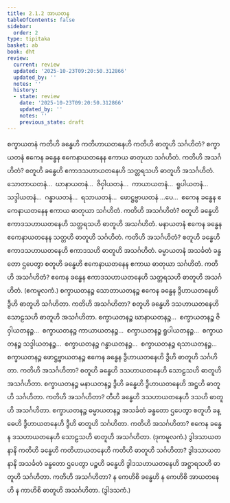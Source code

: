 ```yaml
---
title: 2.1.2 အာယတန
tableOfContents: false
sidebar:
  order: 2
type: tipitaka
basket: ab
book: dht
review:
  current: review
  updated: '2025-10-23T09:20:50.312866'
  updated_by: ''
  notes: ''
  history:
  - state: review
    date: '2025-10-23T09:20:50.312866'
    updated_by: ''
    notes: ''
    previous_state: draft
---
```



<ReviewStatus review={frontmatter.review} showDetails={true} />

<HypothesisAnnotation frontmatter={frontmatter} />

<DynamicBreadcrumb />

<Division number="22" book="dht" e="ch" v="31" p="5">

<Paragraph number="56" book="dht">
စက္ခာယတနံ ကတိဟိ ခန္ဓေဟိ ကတိဟာယတနေဟိ ကတိဟိ ဓာတူဟိ သင်္ဂဟိတံ? စက္ခာယတနံ ဧကေန ခန္ဓေန ဧကေနာယတနေန ဧကာယ ဓာတုယာ သင်္ဂဟိတံ. ကတိဟိ အသင်္ဂဟိတံ? စတူဟိ ခန္ဓေဟိ ဧကာဒသဟာယတနေဟိ သတ္တရသဟိ ဓာတူဟိ အသင်္ဂဟိတံ.
</Paragraph>

</Division>
<Division number="23" book="dht" e="ch" v="31" p="6">

<Paragraph number="57" book="dht">
သောတာယတနံ…  ဃာနာယတနံ…  ဇိဝှါယတနံ…  ကာယာယတနံ…  ရူပါယတနံ…  သဒ္ဒါယတနံ…  ဂန္ဓာယတနံ…  ရသာယတနံ…  ဖောဋ္ဌဗ္ဗာယတနံ …ပေ…  ဧကေန ခန္ဓေန ဧကေနာယတနေန ဧကာယ ဓာတုယာ သင်္ဂဟိတံ. ကတိဟိ အသင်္ဂဟိတံ? စတူဟိ ခန္ဓေဟိ ဧကာဒသဟာယတနေဟိ သတ္တရသဟိ ဓာတူဟိ အသင်္ဂဟိတံ.
</Paragraph>

</Division>
<Division number="24" book="dht" e="ch" v="31" p="6">

<Paragraph number="58" book="dht">
မနာယတနံ ဧကေန ခန္ဓေန ဧကေနာယတနေန သတ္တဟိ ဓာတူဟိ သင်္ဂဟိတံ. ကတိဟိ အသင်္ဂဟိတံ? စတူဟိ ခန္ဓေဟိ ဧကာဒသဟာယတနေဟိ ဧကာဒသဟိ ဓာတူဟိ အသင်္ဂဟိတံ.
</Paragraph>

</Division>
<Division number="25" book="dht" e="ch" v="31" p="6">

<Paragraph number="59" book="dht">
ဓမ္မာယတနံ အသင်္ခတံ ခန္ဓတော ဌပေတွာ စတူဟိ ခန္ဓေဟိ ဧကေနာယတနေန ဧကာယ ဓာတုယာ သင်္ဂဟိတံ. ကတိဟိ အသင်္ဂဟိတံ? ဧကေန ခန္ဓေန ဧကာဒသဟာယတနေဟိ သတ္တရသဟိ ဓာတူဟိ အသင်္ဂဟိတံ.

</Paragraph>
</Division>

<Paragraph number="60" type="center" book="dht">
(ဧကမူလကံ.)


</Paragraph>

<Division number="26" book="dht" e="ch" v="31" p="6">

<Paragraph number="61" book="dht">
စက္ခာယတနဉ္စ သောတာယတနဉ္စ ဧကေန ခန္ဓေန ဒွီဟာယတနေဟိ ဒွီဟိ ဓာတူဟိ သင်္ဂဟိတာ. ကတိဟိ အသင်္ဂဟိတာ? စတူဟိ ခန္ဓေဟိ ဒသဟာယတနေဟိ သောဠသဟိ ဓာတူဟိ အသင်္ဂဟိတာ.
</Paragraph>

</Division>
<Division number="27" book="dht" e="ch" v="31" p="6">

<Paragraph number="62" book="dht">
စက္ခာယတနဉ္စ ဃာနာယတနဉ္စ…  စက္ခာယတနဉ္စ ဇိဝှါယတနဉ္စ…  စက္ခာယတနဉ္စ ကာယာယတနဉ္စ…  စက္ခာယတနဉ္စ ရူပါယတနဉ္စ…  စက္ခာယတနဉ္စ သဒ္ဒါယတနဉ္စ…  စက္ခာယတနဉ္စ ဂန္ဓာယတနဉ္စ…  စက္ခာယတနဉ္စ ရသာယတနဉ္စ…  စက္ခာယတနဉ္စ ဖောဋ္ဌဗ္ဗာယတနဉ္စ ဧကေန ခန္ဓေန ဒွီဟာယတနေဟိ ဒွီဟိ ဓာတူဟိ သင်္ဂဟိတာ. ကတိဟိ အသင်္ဂဟိတာ? စတူဟိ ခန္ဓေဟိ ဒသဟာယတနေဟိ သောဠသဟိ ဓာတူဟိ အသင်္ဂဟိတာ.
</Paragraph>

</Division>
<Division number="28" book="dht" e="ch" v="31" p="6">

<Paragraph number="63" book="dht">
စက္ခာယတနဉ္စ မနာယတနဉ္စ ဒွီဟိ ခန္ဓေဟိ ဒွီဟာယတနေဟိ အဋ္ဌဟိ ဓာတူဟိ သင်္ဂဟိတာ. ကတိဟိ အသင်္ဂဟိတာ? တီဟိ ခန္ဓေဟိ ဒသဟာယတနေဟိ ဒသဟိ ဓာတူဟိ အသင်္ဂဟိတာ.
</Paragraph>

</Division>
<Division number="29" book="dht" e="ch" v="31" p="6">

<Paragraph number="64" book="dht">
စက္ခာယတနဉ္စ ဓမ္မာယတနဉ္စ အသင်္ခတံ ခန္ဓတော ဌပေတွာ စတူဟိ ခန္ဓေဟိ ဒွီဟာယတနေဟိ ဒွီဟိ ဓာတူဟိ သင်္ဂဟိတာ. ကတိဟိ အသင်္ဂဟိတာ? ဧကေန ခန္ဓေန ဒသဟာယတနေဟိ သောဠသဟိ ဓာတူဟိ အသင်္ဂဟိတာ.

</Paragraph>
</Division>

<Paragraph number="65" type="center" book="dht">
(ဒုကမူလကံ.)


</Paragraph>

<Division number="30" book="dht" e="ch" v="31" p="7">

<Paragraph number="66" book="dht">
ဒွါဒသာယတနာနိ ကတိဟိ ခန္ဓေဟိ ကတိဟာယတနေဟိ ကတိဟိ ဓာတူဟိ သင်္ဂဟိတာ? ဒွါဒသာယတနာနိ အသင်္ခတံ ခန္ဓတော ဌပေတွာ ပဉ္စဟိ ခန္ဓေဟိ ဒွါဒသဟာယတနေဟိ အဋ္ဌာရသဟိ ဓာတူဟိ သင်္ဂဟိတာ. ကတိဟိ အသင်္ဂဟိတာ? န ကေဟိစိ ခန္ဓေဟိ န ကေဟိစိ အာယတနေဟိ န ကာဟိစိ ဓာတူဟိ အသင်္ဂဟိတာ.

</Paragraph>
</Division>

<Paragraph number="67" type="center" book="dht">
(ဒွါဒသကံ.)
</Paragraph>